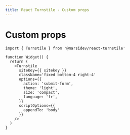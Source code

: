 ```yaml
---
title: React Turnstile - Custom props
---
```


# Custom props

```tsx
import { Turnstile } from '@marsidev/react-turnstile'

function Widget() {
  return (
    <Turnstile
      siteKey={{ sitekey }}
      className='fixed bottom-4 right-4'
      options={{
        action: 'submit-form',
        theme: 'light',
        size: 'compact',
        language: 'fr',
      }}
      scriptOptions={{
        appendTo: 'body'
      }}
    />
  )
}
```
